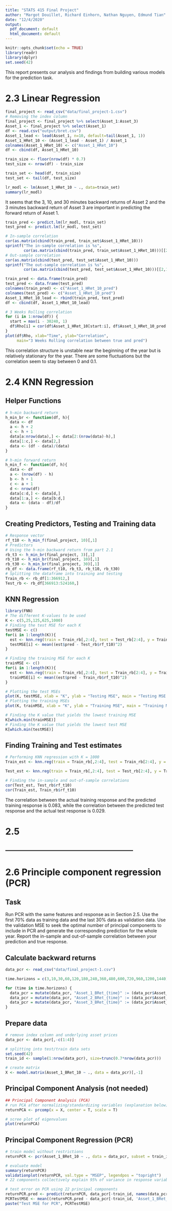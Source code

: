 ```yaml
---
title: "STATS 415 Final Project"
author: "Margot Douillet, Richard Einhorn, Nathan Nguyen, Edmund Tian"
date: "12/4/2020"
output:
  pdf_document: default
  html_document: default
---
```


```r
knitr::opts_chunk$set(echo = TRUE)
library(readr)
library(dplyr)
set.seed(42)
```

This report presents our analysis and findings from building various models for the prediction task.

# 2.3 Linear Regression
```r
final_project <- read_csv("data/final_project-1.csv")
# Removing the index column
final_project <- final_project %>% select(Asset_1:Asset_3)
Asset_1 <- final_project %>% select(Asset_1)
df <- read.csv("output/bret.csv")
Asset_1_lead <- lead(Asset_1, n=10, default=tail(Asset_1, 1))
Asset_1_HRet_10 <- (Asset_1_lead - Asset_1) / Asset_1
colnames(Asset_1_HRet_10) <- c("Asset_1_HRet_10")
df <- cbind(df, Asset_1_HRet_10)

train_size <- floor(nrow(df) * 0.7)
test_size <- nrow(df) - train_size

train_set <- head(df, train_size)
test_set <- tail(df, test_size)

lr_modl <- lm(Asset_1_HRet_10 ~ ., data=train_set)
summary(lr_modl)
```

It seems that the 3, 10, and 30 minutes backward returns of Asset 2 and the 3 minutes backward return of Asset 3 are important in predicting the forward return of Asset 1.

```r
train_pred <- predict.lm(lr_modl, train_set)
test_pred <- predict.lm(lr_modl, test_set)

# In-sample correlation
cor(as.matrix(cbind(train_pred, train_set$Asset_1_HRet_10)))
sprintf("The in-sample correlation is %s", 
        cor(as.matrix(cbind(train_pred, train_set$Asset_1_HRet_10)))[[2,1]])
# Out-sample correlation
cor(as.matrix(cbind(test_pred, test_set$Asset_1_HRet_10)))
sprintf("The out-sample correlation is %s",
        cor(as.matrix(cbind(test_pred, test_set$Asset_1_HRet_10)))[[2,1]])

train_pred <- data.frame(train_pred)
test_pred <- data.frame(test_pred)
colnames(train_pred) <- c("Asset_1_HRet_10_pred")
colnames(test_pred) <- c("Asset_1_HRet_10_pred")
Asset_1_HRet_10_lead <- rbind(train_pred, test_pred)
df <- cbind(df, Asset_1_HRet_10_lead)

# 3 Weeks Rolling correlation
for (i in 1:nrow(df)) {
  start = max(i - 30240, 1)
  df$Rho[i] = cor(df$Asset_1_HRet_10[start:i], df$Asset_1_HRet_10_pred[start:i])
}
plot(df$Rho, xlab="Time", ylab="Correlation", 
     main="3 Weeks Rolling correlation between true and pred")
```

This correlation structure is unstable near the beginning of the year but is relatively stationary for the year. There are some fluctuations but the correlation seem to stay between 0 and 0.1.

# 2.4 KNN Regression

## Helper Functions
```r
# h-min backward return
h_min_br <- function(df, h){
  data <- df
  a <- h + 2
  c <- h + 1
  data[a:nrow(data),] <- data[2:(nrow(data)-h),]
  data[1:c,] <- data[2,]
  data <- (df - data)/(data)
}

# h-min forward return
h_min_f <- function(df, h){
  data <- df
  a <- (nrow(df) - h)
  b <- h + 1
  c <- a + 1
  d <- nrow(df)
  data[c:d,] <- data[d,]
  data[1:a,] <- data[b:d,]
  data <- (data - df)/df
}
```

## Creating Predictors, Testing and Training data
```r
# Response vector
rf_t10 <- h_min_f(final_project, 10)[,1]
# Predictors
# Using the h-min backward return from part 2.1
rb_t3 <- h_min_br(final_project, 3)[,1]
rb_t10 <- h_min_br(final_project, 10)[,1]
rb_t30 <- h_min_br(final_project, 30)[,1]
rb_df <- data.frame(rf_t10, rb_t3, rb_t10, rb_t30)
# Splitting the dataframe into training and testing
Train_rb <- rb_df[1:366912,]
Test_rb <- rb_df[366913:524160,]
```

## KNN Regression
```r
library(FNN)
# The different K-values to be used
K <- c(5,25,125,625,1000)
# Finding the test MSE for each K
testMSE <- c()
for(i in 1:length(K)){
  est <- knn.reg(train = Train_rb[,2:4], test = Test_rb[2:4], y = Train_rb$rf_t10, k = K[i])
  testMSE[i] <- mean((est$pred - Test_rb$rf_t10)^2)
}

# Finding the training MSE for each K
trainMSE <- c()
for(i in 1:length(K)){
  est <- knn.reg(train = Train_rb[,2:4], test = Train_rb[2:4], y = Train_rb$rf_t10, k = K[i])
  trainMSE[i] <- mean((est$pred - Train_rb$rf_t10)^2)
}

# Plotting the test MSEs
plot(K, testMSE, xlab = "K", ylab = "Testing MSE", main = "Testing MSE as a function of K", type = "l", col = "blue4")
# Plotting the training MSEs
plot(K, trainMSE, xlab = "K", ylab = "Training MSE", main = "Training MSE as a function of K", type = "l", col = "red4")

# Finding the K value that yields the lowest training MSE
K[which.min(trainMSE)]
# Finding the K value that yields the lowest test MSE
K[which.min(testMSE)]
```

## Finding Training and Test estimates
```r
# Performing KNN regression with K = 1000
Train_est <- knn.reg(train = Train_rb[,2:4], test = Train_rb[2:4], y = Train_rb$rf_t10, k = 1000)$pred

Test_est <- knn.reg(train = Train_rb[,2:4], test = Test_rb[2:4], y = Train_rb$rf_t10, k = 1000)$pred

# Finding the in-sample and out-of-sample correlations
cor(Test_est, Test_rb$rf_t10)
cor(Train_est, Train_rb$rf_t10)
```

The correlation between the actual training response and the predicted training response is 0.083, while the correlation between the predicted test response and the actual test response is 0.029.

# 2.5

---------------------------------------------------------
---------------------------------------------------------

# 2.6 Principle component regression (PCR)

## Task

Run PCR with the same features and response as in Section 2.5. Use the first 70% data as training data and the last 30% data as validation data. Use the validation MSE to seek the optimal number of principal components to include in PCR and generate the corresponding prediction for the whole year. Report the in-sample and out-of-sample correlation between your prediction and true response.

## Calculate backward returns
```r
data_pcr <- read_csv("data/final_project-1.csv")

time.horizons = c(3,10,30,60,120,180,240,360,480,600,720,960,1200,1440)

for (time in time.horizons) {
  data_pcr = mutate(data_pcr, "Asset_1_BRet_{time}" := (data_pcr$Asset_1 - ifelse(X > (time-1), lag(data_pcr$Asset_1, n=time), data_pcr$Asset_1[1]))/ifelse(X > (time-1), lag(data_pcr$Asset_1, n=time), data_pcr$Asset_1[1]))
  data_pcr = mutate(data_pcr, "Asset_2_BRet_{time}" := (data_pcr$Asset_2 - ifelse(X > (time-1), lag(data_pcr$Asset_2, n=time), data_pcr$Asset_2[1]))/ifelse(X > (time-1), lag(data_pcr$Asset_2, n=time), data_pcr$Asset_2[1]))
  data_pcr = mutate(data_pcr, "Asset_3_BRet_{time}" := (data_pcr$Asset_3 - ifelse(X > (time-1), lag(data_pcr$Asset_3, n=time), data_pcr$Asset_3[1]))/ifelse(X > (time-1), lag(data_pcr$Asset_3, n=time), data_pcr$Asset_3[1]))
}
```

## Prepare data
```r
# remove index column and underlying asset prices
data_pcr <- data_pcr[,-c(1:4)]

# splitting into test/train data sets
set.seed(42)
train_id <- sample(1:nrow(data_pcr), size=trunc(0.7*nrow(data_pcr)))

# create matrix
X <- model.matrix(Asset_1_BRet_10 ~ ., data = data_pcr)[,-1]
```

## Principal Component Analysis (not needed)
```r
## Principal Component Analysis (PCA)
# run PCA after normalizing/standardizing variables (explanation below)
returnPCA <- prcomp(x = X, center = T, scale = T)

# scree plot of eigenvalues
plot(returnPCA)
```

## Principal Component Regression (PCR)
```r
# train model without restrictions
returnPCR <- pcr(Asset_1_BRet_10 ~ ., data = data_pcr, subset = train_id, scale = T, validation = "CV")

# evaluate model
summary(returnPCR)
validationplot(returnPCR, val.type = "MSEP", legendpos = "topright")
# 22 components collectively explain 95% of variance in response variable

# test error on PCR using 22 principal components
returnPCR.pred <- predict(returnPCR, data_pcr[-train_id, names(data_pcr) != 'Asset_1_BRet_10'], ncomp = 22)
PCRTestMSE <- mean((returnPCR.pred - data_pcr[-train_id, 'Asset_1_BRet_10'])^2)
paste("Test MSE for PCR", PCRTestMSE)
```

